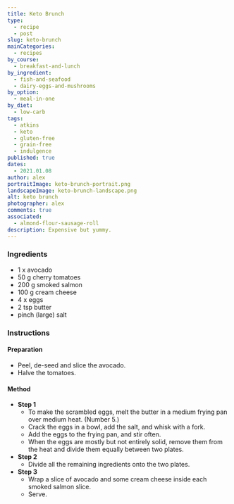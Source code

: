 ```yaml
---
title: Keto Brunch
type:
  - recipe
  - post
slug: keto-brunch
mainCategories:
  - recipes
by_course:
  - breakfast-and-lunch
by_ingredient:
  - fish-and-seafood
  - dairy-eggs-and-mushrooms
by_option:
  - meal-in-one
by_diet:
  - low-carb
tags:
  - atkins
  - keto
  - gluten-free
  - grain-free
  - indulgence
published: true
dates:
  - 2021.01.08
author: alex
portraitImage: keto-brunch-portrait.png
landscapeImage: keto-brunch-landscape.png
alt: keto brunch
photographer: alex
comments: true
associated:
  - almond-flour-sausage-roll
description: Expensive but yummy.
---
```


<Ingredients>

### Ingredients

- 1 x avocado
- 50 g cherry tomatoes
- 200 g smoked salmon
- 100 g cream cheese
- 4 x eggs
- 2 tsp butter
- pinch (large) salt

</Ingredients>

<Instructions>

### Instructions

#### Preparation

- Peel, de-seed and slice the avocado.
- Halve the tomatoes.

#### Method

- **Step 1**
  - To make the scrambled eggs, melt the butter in a medium frying pan over medium heat. (Number 5.)
  - Crack the eggs in a bowl, add the salt, and whisk with a fork.
  - Add the eggs to the frying pan, and stir often.
  - When the eggs are mostly but not entirely solid, remove them from the heat and divide them equally between two plates.
- **Step 2**
  - Divide all the remaining ingredients onto the two plates.
- **Step 3**
  - Wrap a slice of avocado and some cream cheese inside each smoked salmon slice.
  - Serve.

</Instructions>
